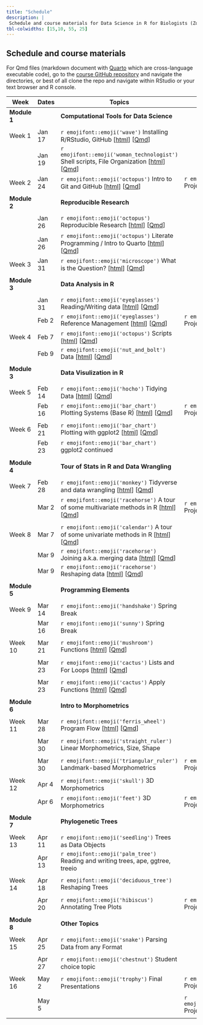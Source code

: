 ```yaml
---
title: "Schedule"
description: |
 Schedule and course materials for Data Science in R for Biologists (Zool 710 Spring 2023).
tbl-colwidths: [15,10, 55, 25]
---
```


## Schedule and course materials

For Qmd files (markdown document with [Quarto](https://quarto.org/docs/authoring/markdown-basics.html) which are cross-language executable code), go to the [course GitHub repository](https://github.com/mbutler808/mbutler808.github.io/) and navigate the directories, or best of all clone the repo and navigate within RStudio or your text browser and R console.  


::: column-page
| Week         | Dates   | Topics | Projects |     |
|---------------|---------------|---------------|---------------|---------------|
| **Module 1** |         | **Computational Tools for Data Science** |||
||||||
| Week 1       | Jan 17  | `r emojifont::emoji('wave')` Installing R/RStudio, GitHub \[[html](posts/2023-01-17-the-big-picture/index.qmd)\] \[[Qmd](https://github.com/mbutler808/rclass/tree/main/posts/2023-01-17-the-big-picture/index.qmd)\] |  ||
|              | Jan 19  | `r emojifont::emoji('woman_technologist')` Shell scripts, File Organization \[[html](posts/2023-01-19-your-computer-filesystems/index.qmd)\] \[[Qmd](https://github.com/mbutler808/rclass/tree/main/posts/2023-01-19-your-computer-filesystems/index.qmd)\] |||
| Week 2       | Jan 24 | `r emojifont::emoji('octopus')`  Intro to Git and GitHub \[[html](posts/2023-01-24-intro-git-github/index.qmd)\] \[[Qmd](https://github.com/mbutler808/rclass/tree/main/posts/2023-01-24-intro-git-github/index.qmd)\] |  `r emojifont::emoji('palm_tree')` Project 0 \[[html](projects/2023-01-24-project-0/index.qmd)\] \[[Qmd](https://github.com/mbutler808/mbutler808.github.io/blob/main/projects/2023-01-24-project-0/index.qmd)\]  | |
||||||
| **Module 2** |         | **Reproducible Research** |||
||||||
|        | Jan 26 | `r emojifont::emoji('octopus')` Reproducible Research \[[html](posts/2023-01-26-reproducible-research/index.qmd)\] \[[Qmd](https://github.com/mbutler808/rclass/tree/main/posts/2023-01-26-reproducible-research/index.qmd)\]  |||
|        | Jan 26 | `r emojifont::emoji('octopus')` Literate Programming / Intro to Quarto \[[html](posts/2023-01-26-intro-quarto/index.qmd)\] \[[Qmd](https://github.com/mbutler808/rclass/tree/main/posts/2023-01-26-intro-quarto)\]|||
| Week 3       | Jan 31  | `r emojifont::emoji('microscope')` What is the Question? \[[html](posts/2023-01-31-what-is-the-question/index.qmd)\] \[[Qmd](https://github.com/mbutler808/rclass/tree/main/posts/2023-01-31-what-is-the-question/index.qmd)\] | | |
||||||
| **Module 3** |         | **Data Analysis in R ** |||
||||||
|              | Jan 31 | `r emojifont::emoji('eyeglasses')` Reading/Writing data \[[html](posts/2023-01-31-reading-data/index.qmd)\] \[[Qmd](https://github.com/mbutler808/rclass/tree/main/posts/2023-01-31-reading-data/index.qmd)\]| | |
|              | Feb 2 | `r emojifont::emoji('eyeglasses')` Reference Management \[[html](posts/2023-02-01-reference-management/index.qmd)\] \[[Qmd](https://github.com/mbutler808/rclass/tree/main/posts/2023-02-01-reference-management/index.qmd)\]  | `r emojifont::emoji('fallen_leaf')` Project 0 due ||
| Week 4       | Feb 7  | `r emojifont::emoji('octopus')` Scripts \[[html](posts/2023-02-07-scripts/index.qmd)\] \[[Qmd](https://github.com/mbutler808/rclass/tree/main/posts/2023-02-07-scripts/index.qmd)\] | | |
|              | Feb 9 | `r emojifont::emoji('nut_and_bolt')` Data \[[html](posts/2023-02-09-data/index.qmd)\] \[[Qmd](https://github.com/mbutler808/rclass/tree/main/posts/2023-02-09-data/index.qmd)\] | | |
||||||
| **Module 3** |         | **Data Visulization in R** | | |
||||||
|  Week 5        | Feb 14 | `r emojifont::emoji('hocho')` Tidying Data \[[html](posts/2023-02-14-tidying-exploring-data/index.qmd)\] \[[Qmd](https://github.com/mbutler808/rclass/tree/main/posts/2023-02-14-tidying-exploring-data/index.qmd)\] | ||
|              | Feb 16 | `r emojifont::emoji('bar_chart')` Plotting Systems (Base R) \[[html](posts/2023-02-16-plotting-systems/index.qmd)\] \[[Qmd](https://github.com/mbutler808/rclass/tree/main/posts/2023-02-16-plotting-systems/index.qmd)\] | `r emojifont::emoji('seedling')` Project 1 assigned |     |
||||||
| Week 6       | Feb 21 | `r emojifont::emoji('bar_chart')` Plotting with ggplot2 \[[html](posts/2023-02-21-ggplot2/index.qmd)\] \[[Qmd](https://github.com/mbutler808/rclass/tree/main/posts/2023-02-21-ggplot2/index.qmd)\]| | |
|              |  Feb 23 | `r emojifont::emoji('bar_chart')` ggplot2 continued | | |
||||||
| **Module 4** |         | **Tour of Stats in R and Data Wrangling** |||
||||||
|  Week 7       | Feb 28 | `r emojifont::emoji('monkey')` Tidyverse and data wrangling \[[html](posts/2023-02-28-dplyr/index.qmd)\] \[[Qmd](https://github.com/mbutler808/rclass/tree/main/posts/2023-02-28-dplyr/index.qmd)\] | |
|              | Mar 2  | `r emojifont::emoji('racehorse')`  A tour of some multivariate methods in R \[[html](posts/2023-03-02-multivariate/index.qmd)\] \[[Qmd](https://github.com/mbutler808/rclass/tree/main/posts/2023-03-02-multivariate/index.qmd)\]  | `r emojifont::emoji('seedling')` Project 1 due||
||||||
| Week 8       | Mar 7 | `r emojifont::emoji('calendar')` A tour of some univariate methods in R \[[html](posts/2023-03-07-univariate/index.qmd)\] \[[Qmd](https://github.com/mbutler808/rclass/tree/main/posts/2023-03-07-univariate/index.qmd)\] | | |
|              | Mar 9 | `r emojifont::emoji('racehorse')` Joining a.k.a. merging data \[[html](posts/2023-03-09-joining-data/index.qmd)\] \[[Qmd](https://github.com/mbutler808/rclass/tree/main/posts/2023-03-09-joining-data/index.qmd)\] | | |
|              | Mar 9 | `r emojifont::emoji('racehorse')` Reshaping data \[[html](posts/2023-03-09-reshaping-data/index.qmd)\] \[[Qmd](https://github.com/mbutler808/rclass/tree/main/posts/2023-03-09-reshaping-data/index.qmd)\] |  | |
||||||
| **Module 5** |         | **Programming Elements** | | |
||||||
| Week 9       | Mar 14 | `r emojifont::emoji('handshake')` Spring Break |||
|              | Mar 16 | `r emojifont::emoji('sunny')` Spring Break |||
||||||
| Week 10      | Mar 21 | `r emojifont::emoji('mushroom')` Functions \[[html](posts/2023-03-21-functions/index.qmd)\] \[[Qmd](https://github.com/mbutler808/rclass/tree/main/posts/2023-03-21-functions/index.qmd)\] | | |
||||||
|              | Mar 23   | `r emojifont::emoji('cactus')` Lists and For Loops \[[html](posts/2023-03-23-lists-loops/index.qmd)\] \[[Qmd](https://github.com/mbutler808/rclass/tree/main/posts/2023-03-23-lists-loops/index.qmd)\] |   | |
||||||
|              | Mar 23   | `r emojifont::emoji('cactus')` Apply Functions \[[html](posts/2023-03-23-apply/index.qmd)\] \[[Qmd](https://github.com/mbutler808/rclass/tree/main/posts/2023-03-23-apply/index.qmd)\]|   | |
||||||
| **Module 6** |         | **Intro to Morphometrics** | | |
||||||
| Week 11      | Mar 28   | `r emojifont::emoji('ferris_wheel')` Program Flow  \[[html](posts/2023-03-28-program-flow/index.qmd)\] \[[Qmd](https://github.com/mbutler808/rclass/tree/main/posts/2023-03-28-program-flow/index.qmd)\]|||
||||||
|              | Mar 30   | `r emojifont::emoji('straight_ruler')` Linear Morphometrics, Size, Shape |||
||||||
|              | Mar 30  | `r emojifont::emoji('triangular_ruler')` Landmark-based Morphometrics |`r emojifont::emoji('fallen_leaf')` Project 2 due||
||||||
| Week 12      | Apr 4  | `r emojifont::emoji('skull')` 3D Morphometrics |||
|              | Apr 6  | `r emojifont::emoji('feet')` 3D Morphometrics |`r emojifont::emoji('chestnut')` Project 3 data check due||
||||||
| **Module 7** |         | **Phylogenetic Trees** | | |
||||||
| Week 13      | Apr 11 | `r emojifont::emoji('seedling')` Trees as Data Objects |  | |
|              | Apr 13  | `r emojifont::emoji('palm_tree')` Reading and writing trees, ape, ggtree, treeio |||
||||||
| Week 14      | Apr 18 | `r emojifont::emoji('deciduous_tree')` Reshaping Trees |||
||||||
|              | Apr 20 | `r emojifont::emoji('hibiscus')` Annotating Tree Plots |`r emojifont::emoji('memo')` Project 3 peer review due||
||||||
| **Module 8** |         | **Other Topics** | | |
||||||
| Week 15      | Apr 25  | `r emojifont::emoji('snake')` Parsing Data from any Format |||
||||||
|              | Apr 27  | `r emojifont::emoji('chestnut')` Student choice topic | ||
||||||
|  Week 16     | May 2  | `r emojifont::emoji('trophy')` Final Presentations | `r emojifont::emoji('bouquet')` Project 3 presentation (in class) | |
||||||
|              | May 5  |  | `r emojifont::emoji('confetti_ball')` Project 3 due | |
||||||
:::





